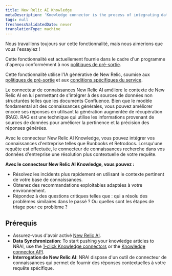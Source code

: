 ```yaml
---
title: New Relic AI Knowledge
metaDescription: 'Knowledge connector is the process of integrating data from various sources to create a unified view of information. This unified view can be used to improve decision-making, automate processes, and enhance customer experiences.'
tags: null
freshnessValidatedDate: never
translationType: machine
---
```


<Callout title="Aperçu">
  Nous travaillons toujours sur cette fonctionnalité, mais nous aimerions que vous l&apos;essayiez !

  Cette fonctionnalité est actuellement fournie dans le cadre d&apos;un programme d&apos;aperçu conformément à nos [politiques de pré-sortie](/docs/licenses/license-information/referenced-policies/new-relic-pre-release-policy).

  Cette fonctionnalité utilise l&apos;IA générative de New Relic, soumise aux [politiques de pré-sortie](/docs/licenses/license-information/referenced-policies/new-relic-pre-release-policy) et aux [conditions spécifiques du service](https://newrelic.com/termsandconditions/service-specific).
</Callout>

Le connecteur de connaissances New Relic AI améliore le contexte de New Relic AI en lui permettant de s&apos;intégrer à des sources de données non structurées telles que les documents Confluence. Bien que le modèle fondamental ait des connaissances générales, vous pouvez améliorer encore ses réponses en utilisant la génération augmentée de récupération (RAG). RAG est une technique qui utilise les informations provenant de sources de données pour améliorer la pertinence et la précision des réponses générées.

Avec le connecteur New Relic AI Knowledge, vous pouvez intégrer vos connaissances d&apos;entreprise telles que Runbooks et Retrodocs. Lorsqu&apos;une requête est effectuée, le connecteur de connaissances recherche dans vos données d&apos;entreprise une résolution plus contextuelle de votre requête.

**Avec le connecteur New Relic AI Knowledge, vous pouvez :**

* Résolvez les incidents plus rapidement en utilisant le contexte pertinent de votre base de connaissances.
* Obtenez des recommandations exploitables adaptées à votre environnement.
* Répondez à des questions critiques telles que : qui a résolu des problèmes similaires dans le passé ? Ou quelles sont les étapes de triage pour ce problème ?

## Prérequis

* Assurez-vous d&apos;avoir activé [New Relic AI](/docs/agentic-ai/new-relic-ai/#enable).
* **Data Synchronization**: To start pushing your knowledge articles to NRAI, use the [1-click Knowledge connectors](/docs/agentic-ai/knowledge-integration/knowledge-connector) or the [Knowledge connector API](/docs/apis/nerdgraph/examples/nerdgraph-rag).
* **Interrogation de New Relic AI**: NRAI dispose d&apos;un outil de connecteur de connaissances qui permet de fournir des réponses contextuelles à votre requête spécifique.
